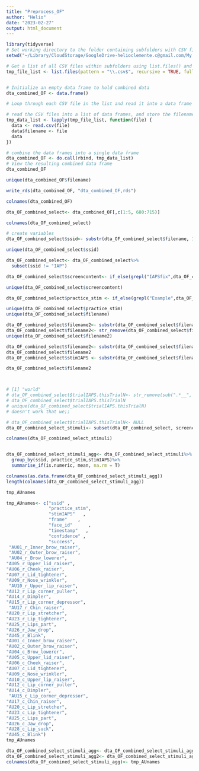 ```yaml
---
title: "Preprocess_OF"
author: "Helio"
date: "2023-02-27"
output: html_document
---
```



```r

library(tidyverse)
# Set working directory to the folder containing subfolders with CSV files
setwd("~/Library/CloudStorage/GoogleDrive-helioclemente.c@gmail.com/My Drive/University of Oxford/Students/StephaniesProject/Data/OpenFace1")

# Get a list of all CSV files within subfolders using list.files() and recursive = TRUE
tmp_file_list <- list.files(pattern = "\\.csv$", recursive = TRUE, full.names = TRUE)


# Initialize an empty data frame to hold combined data
dta_combined_OF <- data.frame()

# Loop through each CSV file in the list and read it into a data frame using read.csv()

# read the CSV files into a list of data frames, and store the filename as a new column in each data frame
tmp_data_list <- lapply(tmp_file_list, function(file) {
  data <- read.csv(file)
  data$filename <- file
  data
})

# combine the data frames into a single data frame
dta_combined_OF <- do.call(rbind, tmp_data_list)
# View the resulting combined data frame
dta_combined_OF

unique(dta_combined_OF$filename)

write_rds(dta_combined_OF, "dta_combined_OF,rds")

colnames(dta_combined_OF)

dta_OF_combined_select<- dta_combined_OF[,c(1:5, 680:715)]

colnames(dta_OF_combined_select)

# create variables
dta_OF_combined_select$ssid<- substr(dta_OF_combined_select$filename, 1,3)

unique(dta_OF_combined_select$ssid)

dta_OF_combined_select<- dta_OF_combined_select%>%
  subset(ssid != "IAP")

dta_OF_combined_select$screencontent<- if_else(grepl("IAPSfix",dta_OF_combined_select$filename), "fixation", "stimuli")

unique(dta_OF_combined_select$screencontent)

dta_OF_combined_select$practice_stim <- if_else(grepl("Example",dta_OF_combined_select$filename), "practice", "trial")

unique(dta_OF_combined_select$practice_stim)
unique(dta_OF_combined_select$filename)

dta_OF_combined_select$filename2<- substr(dta_OF_combined_select$filename,5,200)
dta_OF_combined_select$filename2<- str_remove(dta_OF_combined_select$filename2, "IAPS|fix")
unique(dta_OF_combined_select$filename2)

dta_OF_combined_select$filename2<- substr(dta_OF_combined_select$filename2,6,200)
dta_OF_combined_select$filename2
dta_OF_combined_select$stimIAPS <- substr(dta_OF_combined_select$filename2,1,8)

dta_OF_combined_select$filename2



# [1] "world"
# dta_OF_combined_select$trialIAPS.thisTrialN<- str_remove(sub(".*__", "", dta_OF_combined_select$filename2), ".csv")
# dta_OF_combined_select$trialIAPS.thisTrialN
# unique(dta_OF_combined_select$trialIAPS.thisTrialN)
# doesn't work that we;;

# dta_OF_combined_select$trialIAPS.thisTrialN<- NULL
dta_OF_combined_select_stimuli<- subset(dta_OF_combined_select, screencontent == "stimuli")

colnames(dta_OF_combined_select_stimuli)


dta_OF_combined_select_stimuli_agg<- dta_OF_combined_select_stimuli%>%
  group_by(ssid, practice_stim,stimIAPS)%>%
  summarise_if(is.numeric, mean, na.rm = T)

colnames(as.data.frame(dta_OF_combined_select_stimuli_agg))
length(colnames(dta_OF_combined_select_stimuli_agg))

tmp_AUnames

tmp_AUnames<- c("ssid" ,         
                "practice_stim", 
                "stimIAPS"   ,   
                "frame"    ,     
                "face_id"      , 
                "timestamp"   ,  
                "confidence" ,   
                "success",
 "AU01_r_Inner_brow_raiser",   
 "AU02_r_Outer_brow_raiser",   
 "AU04_r_Brow_lowerer",       
"AU05_r_Upper_lid_raiser",    
"AU06_r_Cheek_raiser",        
"AU07_r_Lid_tightener",       
"AU09_r_Nose_wrinkler",      
 "AU10_r_Upper_lip_raiser",    
"AU12_r_Lip_corner_puller",   
"AU14_r_Dimpler",             
"AU15_r_Lip_corner_depressor",
 "AU17_r_Chin_raiser",         
"AU20_r_Lip_stretcher",       
"AU23_r_Lip_tightener",      
"AU25_r_Lips_part",          
"AU26_r_Jaw_drop",            
"AU45_r_Blink",               
"AU01_c_Inner_brow_raiser",   
"AU02_c_Outer_brow_raiser",  
"AU04_c_Brow_lowerer",        
"AU05_c_Upper_lid_raiser",    
"AU06_c_Cheek_raiser",        
"AU07_c_Lid_tightener",      
"AU09_c_Nose_wrinkler",      
"AU10_c_Upper_lip_raiser",    
"AU12_c_Lip_corner_puller",   
"AU14_c_Dimpler",            
 "AU15_c_Lip_corner_depressor",
"AU17_c_Chin_raiser",        
"AU20_c_Lip_stretcher",       
"AU23_c_Lip_tightener",      
"AU25_c_Lips_part",          
"AU26_c_Jaw_drop",    
"AU28_c_Lip_suck",    
"AU45_c_Blink")
tmp_AUnames

dta_OF_combined_select_stimuli_agg<- dta_OF_combined_select_stimuli_agg2
dta_OF_combined_select_stimuli_agg2<- dta_OF_combined_select_stimuli_agg
colnames(dta_OF_combined_select_stimuli_agg)<- tmp_AUnames


```